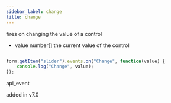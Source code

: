 ```yaml
---
sidebar_label: change
title: change
---
```



          


<Short>
 fires on changing the value of a control
 


</Short>



- value     number[]     the current value of the control


~~~js

form.getItem("slider").events.on("Change", function(value) {
    console.log("Change", value);
});


~~~
 api_event

<Descr>



</Descr>


 added in v7.0

